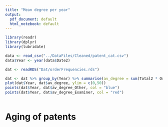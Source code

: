 ```yaml
---
title: "Mean degree per year"
output:
  pdf_document: default
  html_notebook: default
---
```


```r
library(readr)
library(dplyr)
library(lubridate)
```


```r
data <- read_csv("../DataFiles/Cleaned/patent_cat.csv")
data$Year <- year(data$Date2)
```

```r
dat <- readRDS("Dat/orderFrequencies.rds")

dat <- dat %>% group_by(Year) %>% summarise(av_degree = sum(Total2 * Order) / sum(Total2), av_degree_Other = sum(Other * Order) / sum(Other), av_degree_Examiner = sum(Examiner * Order) / sum(Examiner))
plot(dat$Year, dat$av_degree, ylim = c(0,50))
points(dat$Year, dat$av_degree_Other, col = "blue")
points(dat$Year, dat$av_degree_Examiner, col = "red")
```
```r

```

# Aging of patents